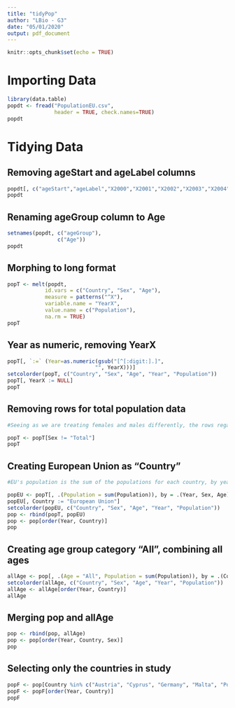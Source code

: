 ```yaml
---
title: "tidyPop"
author: "LBio - G3"
date: "05/01/2020"
output: pdf_document
---
```


```r
knitr::opts_chunk$set(echo = TRUE)
```

# Importing Data

```r

library(data.table)
popdt <- fread("PopulationEU.csv",
               header = TRUE, check.names=TRUE)
popdt
```

# Tidying Data

## Removing ageStart and ageLabel columns

```r
popdt[, c("ageStart","ageLabel","X2000","X2001","X2002","X2003","X2004","X2005","X2006","X2007","X2008","X2009","X2010"):=NULL]
popdt
```

## Renaming ageGroup column to Age

```r
setnames(popdt, c("ageGroup"),
                c("Age"))
popdt
```

## Morphing to long format

```r

popT <- melt(popdt,
            id.vars = c("Country", "Sex", "Age"),
            measure = patterns("^X"),
            variable.name = "YearX",
            value.name = c("Population"),
            na.rm = TRUE)
popT
```

## Year as numeric, removing YearX

```r

popT[, `:=` (Year=as.numeric(gsub("[^[:digit:].]",
                            "", YearX)))]
setcolorder(popT, c("Country", "Sex", "Age", "Year", "Population"))
popT[, YearX := NULL]
popT
```

## Removing rows for total population data 

```r
#Seeing as we are treating females and males differently, the rows regarding total population info will not be used and should be removed.

popT <- popT[Sex != "Total"]
popT
```

## Creating European Union as "Country"

```r
#EU's population is the sum of the populations for each country, by year and age group

popEU <- popT[, .(Population = sum(Population)), by = .(Year, Sex, Age)]
popEU[, Country := "European Union"]
setcolorder(popEU, c("Country", "Sex", "Age", "Year", "Population"))
pop <- rbind(popT, popEU)
pop <- pop[order(Year, Country)]
pop
```

## Creating age group category "All", combining all ages

```r

allAge <- pop[, .(Age = "All", Population = sum(Population)), by = .(Country, Year, Sex)]
setcolorder(allAge, c("Country", "Sex", "Age", "Year", "Population"))
allAge <- allAge[order(Year, Country)]
allAge
```

## Merging pop and allAge
```r

pop <- rbind(pop, allAge)
pop <- pop[order(Year, Country, Sex)]
pop
```

## Selecting only the countries in study

```r

popF <- pop[Country %in% c("Austria", "Cyprus", "Germany", "Malta", "Portugal", "European Union")]
popF <- popF[order(Year, Country)]
popF
```

